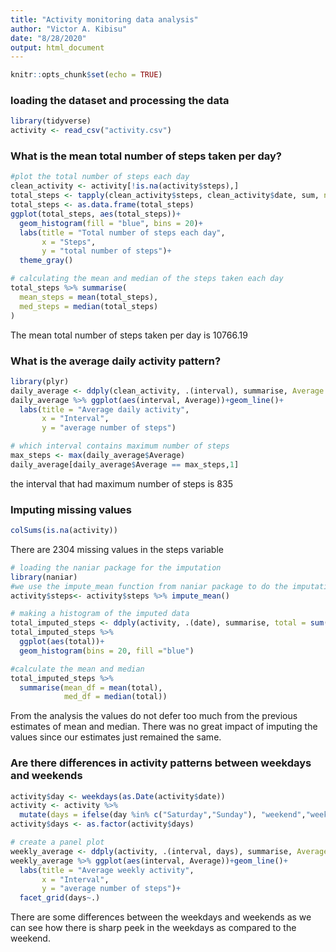 ```yaml
---
title: "Activity monitoring data analysis"
author: "Victor A. Kibisu"
date: "8/28/2020"
output: html_document
---
```


```r
knitr::opts_chunk$set(echo = TRUE)
```

### loading the dataset and processing the data
```r
library(tidyverse)
activity <- read_csv("activity.csv")
```

### What is the mean total number of steps taken per day?
```r
#plot the total number of steps each day 
clean_activity <- activity[!is.na(activity$steps),]
total_steps <- tapply(clean_activity$steps, clean_activity$date, sum, na.rm = TRUE)
total_steps <- as.data.frame(total_steps)
ggplot(total_steps, aes(total_steps))+
  geom_histogram(fill = "blue", bins = 20)+
  labs(title = "Total number of steps each day",
       x = "Steps",
       y = "total number of steps")+
  theme_gray()
```


```r
# calculating the mean and median of the steps taken each day
total_steps %>% summarise(
  mean_steps = mean(total_steps),
  med_steps = median(total_steps)
)
```
The mean total number of steps taken per day is 10766.19

### What is the average daily activity pattern?
```r
library(plyr)
daily_average <- ddply(clean_activity, .(interval), summarise, Average = mean(steps))
daily_average %>% ggplot(aes(interval, Average))+geom_line()+
  labs(title = "Average daily activity",
       x = "Interval",
       y = "average number of steps")


```

```r
# which interval contains maximum number of steps
max_steps <- max(daily_average$Average)
daily_average[daily_average$Average == max_steps,1]
```
the interval that had maximum number of steps is 835

### Imputing missing values
```r
colSums(is.na(activity))
```
There are 2304 missing values in the steps variable
```r
# loading the naniar package for the imputation
library(naniar)
#we use the impute_mean function from naniar package to do the imputation
activity$steps<- activity$steps %>% impute_mean()


```

```r
# making a histogram of the imputed data
total_imputed_steps <- ddply(activity, .(date), summarise, total = sum(steps))
total_imputed_steps %>% 
  ggplot(aes(total))+
  geom_histogram(bins = 20, fill ="blue")
```

```r
#calculate the mean and median
total_imputed_steps %>% 
  summarise(mean_df = mean(total),
            med_df = median(total))
```

From the analysis the values do not defer too much from the previous estimates of mean and median. There was no great impact of imputing the values since our estimates just remained the same.


### Are there differences in activity patterns between weekdays and weekends
```r

activity$day <- weekdays(as.Date(activity$date))
activity <- activity %>% 
  mutate(days = ifelse(day %in% c("Saturday","Sunday"), "weekend","weekday" ))
activity$days <- as.factor(activity$days)


```

```r
# create a panel plot
weekly_average <- ddply(activity, .(interval, days), summarise, Average = mean(steps))
weekly_average %>% ggplot(aes(interval, Average))+geom_line()+
  labs(title = "Average weekly activity",
       x = "Interval",
       y = "average number of steps")+
  facet_grid(days~.)


```

There are some differences between the weekdays and weekends as we can see how there is sharp peek in the weekdays as compared to the weekend.
